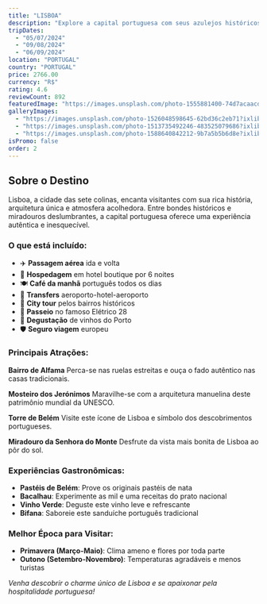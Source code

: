 ```yaml
---
title: "LISBOA"
description: "Explore a capital portuguesa com seus azulejos históricos, fado melancólico e gastronomia única."
tripDates:
  - "05/07/2024"
  - "09/08/2024"
  - "06/09/2024"
location: "PORTUGAL"
country: "PORTUGAL"
price: 2766.00
currency: "R$"
rating: 4.6
reviewCount: 892
featuredImage: "https://images.unsplash.com/photo-1555881400-74d7acaacd8b?ixlib=rb-4.0.3&ixid=M3wxMjA3fDB8MHxwaG90by1wYWdlfHx8fGVufDB8fHx8fA%3D%3D&auto=format&fit=crop&w=2070&q=80"
galleryImages:
  - "https://images.unsplash.com/photo-1526048598645-62bd36c2eb71?ixlib=rb-4.0.3&auto=format&fit=crop&w=2070&q=80"
  - "https://images.unsplash.com/photo-1513735492246-483525079686?ixlib=rb-4.0.3&auto=format&fit=crop&w=2070&q=80"
  - "https://images.unsplash.com/photo-1588640842212-9b7a5b5b6d8e?ixlib=rb-4.0.3&auto=format&fit=crop&w=2070&q=80"
isPromo: false
order: 2
---
```


## Sobre o Destino

Lisboa, a cidade das sete colinas, encanta visitantes com sua rica história, arquitetura única e atmosfera acolhedora. Entre bondes históricos e miradouros deslumbrantes, a capital portuguesa oferece uma experiência autêntica e inesquecível.

### O que está incluído:

- ✈️ **Passagem aérea** ida e volta
- 🏨 **Hospedagem** em hotel boutique por 6 noites
- 🍽️ **Café da manhã** português todos os dias
- 🚌 **Transfers** aeroporto-hotel-aeroporto
- 🎫 **City tour** pelos bairros históricos
- 🚋 **Passeio** no famoso Elétrico 28
- 🍷 **Degustação** de vinhos do Porto
- 🛡️ **Seguro viagem** europeu

### Principais Atrações:

**Bairro de Alfama**
Perca-se nas ruelas estreitas e ouça o fado autêntico nas casas tradicionais.

**Mosteiro dos Jerónimos**
Maravilhe-se com a arquitetura manuelina deste patrimônio mundial da UNESCO.

**Torre de Belém**
Visite este ícone de Lisboa e símbolo dos descobrimentos portugueses.

**Miradouro da Senhora do Monte**
Desfrute da vista mais bonita de Lisboa ao pôr do sol.

### Experiências Gastronômicas:

- **Pastéis de Belém**: Prove os originais pastéis de nata
- **Bacalhau**: Experimente as mil e uma receitas do prato nacional
- **Vinho Verde**: Deguste este vinho leve e refrescante
- **Bifana**: Saboreie este sanduíche português tradicional

### Melhor Época para Visitar:

- **Primavera (Março-Maio)**: Clima ameno e flores por toda parte
- **Outono (Setembro-Novembro)**: Temperaturas agradáveis e menos turistas

*Venha descobrir o charme único de Lisboa e se apaixonar pela hospitalidade portuguesa!*